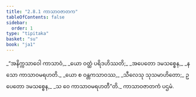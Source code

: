```yaml
---
title: "2.8.1 ကာသာဝဇာတက"
tableOfContents: false
sidebar:
  order: 1
type: "tipitaka"
basket: "su"
book: "ja1"
---
```



<DynamicBreadcrumb />

<Division number="141" book="ja1">

<Paragraph number="570" type="verses" book="ja1">
_“အနိက္ကသာဝေါ ကာသာဝံ,_  
_ယော ဝတ္ထံ ပရိဒဟိဿတိ;_  
_အပေတော ဒမသစ္စေန,_  
_န သော ကာသာဝမရဟတိ._  

</Paragraph>

</Division>
<Division number="142" book="ja1">

<Paragraph number="571" type="verses" book="ja1">
_ယော စ ဝန္တကသာဝဿ,_  
_သီလေသု သုသမာဟိတော;_  
ဥပေတော ဒမသစ္စေန,_  
_သ ဝေ ကာသာဝမရဟတီ”တိ._  


</Paragraph>
</Division>

<Paragraph number="572" type="center" book="ja1">
ကာသာဝဇာတကံ ပဌမံ.
</Paragraph>